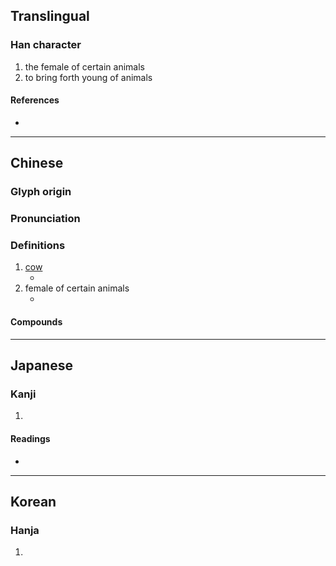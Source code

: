 {{character info}}
==Translingual==

===Han character===
{{Han char|rn=93|rad=牛|as=06|sn=10|four=23547|canj=HQJND|ids=⿰牜字}}

# the female of certain animals
# to bring forth young of animals

====References====
* {{Han ref|kx=0700.190|dkj=20012|dj=1113.020|hdz=31810.010|uh=7278|ud=29304|bh=D27E|bd=53886}}

----

==Chinese==
{{zh-forms}}

===Glyph origin===
{{Han etym}}

===Pronunciation===
{{zh-pron
|m=zì
|c=zi6
|md=cê
|mda=Cdo-fzho, 字.ogg
|mc=y
|oc=y
|cat=
}}

===Definitions===
{{zh-hanzi}}

# [[cow]]
#* {{zh-x|子 欲 速 富，當 畜 五 牸{zì}。|If you want to be rich quickly, you should raise five '''cows'''!|ref=c. 3rd century BCE {{lw|zh|孔鮒}} Kong Fu , 《孔叢子》''Kongcongzi The Many Masters Kong''}}
# female of certain animals
#* {{zh-x|^犀 字 篆文 象形 其 牸{zì} 名 兕|The character ''xī'' (犀 "rhinoceros") in seal-script is a pictograph; his '''female''' [counterpart] is called ''sì'' (兕)|ref=Bencao Gangmu}}

====Compounds====
{{zh-der|牸牛|牸馬}}

----

==Japanese==

===Kanji===
{{ja-kanji|grade=|rs=牛06}}

# {{rfdef|ja|sort=牛06}}

====Readings====
* {{ja-readings|on=[[し]] (shi), [[じ]] (ji)|kun=[[めす]] (mesu)}}

----

==Korean==

===Hanja===
{{ko-hanja|hangeul=자|eumhun=|rv=ja|mr=cha|y=ca}}

# {{rfdef|ko|sort=牛06}}